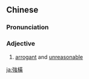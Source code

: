 {{also|强横}}
==Chinese==
{{zh-forms|s=强横}}

===Pronunciation===
{{zh-pron
|m=qiánghèng
|c=koeng4 waang4
|mn=qz:kiông-hûiⁿ/xm:kiông-hoâiⁿ/zz:kiâng-hôaⁿ
|cat=a
}}

===Adjective===
{{zh-adj}}

# [[arrogant]] and [[unreasonable]]

[[ja:強橫]]